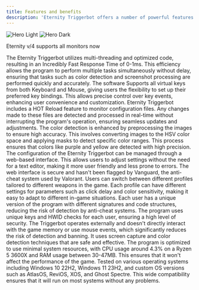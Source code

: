 ```yaml
---
title: Features and benefits
description: 'Eternity Triggerbot offers a number of powerful features designed to enhance your gaming experience while ensuring security and efficiency. Below is a comprehensive list of its main features.'
---
```


<img
  className="block dark:hidden"
  src="/images/hero-light.svg"
  alt="Hero Light"
/>
<img
  className="hidden dark:block"
  src="/images/hero-dark.svg"
  alt="Hero Dark"
/>

<Note>Eternity v/4 supports all monitors now</Note>

<Steps>
  <Step title="Ultra-fast response time" icon="star-shooting">
    The Eternity Triggerbot utilizes multi-threading and optimized code, resulting in an Incredibly Fast Response Time of 0-1ms. This efficiency allows the program to perform multiple tasks simultaneously without delay, ensuring that tasks such as color detection and screenshot processing are performed quickly and accurately.
  </Step>
  <Step title="Flexible hotkeys" icon="keyboard">
    The software Supports all virtual keys from both Keyboard and Mouse, giving users the flexibility to set up their preferred key bindings. This allows precise control over key events, enhancing user convenience and customization.
  </Step>
  <Step title="Real-time configuration monitoring" icon="arrows-rotate">
    Eternity Triggerbot includes a HOT Reload feature to monitor configuration files. Any changes made to these files are detected and processed in real-time without interrupting the program's operation, ensuring seamless updates and adjustments.
  </Step>
  <Step title="Accurate Color Detection" icon="crosshairs">
    The color detection is enhanced by preprocessing the images to ensure high accuracy. This involves converting images to the HSV color space and applying masks to detect specific color ranges. This process ensures that colors like purple and yellow are detected with high precision.
  </Step>
  <Step title="Web-Based User Interface" icon="browsers">
    The configuration of the Eternity Triggerbot can be managed through a web-based interface. This allows users to adjust settings without the need for a text editor, making it more user friendly and less prone to errors. The web interface is secure and hasn't been flagged by Vanguard, the anti-cheat system used by Valorant.
  </Step>
  <Step title="Weapon Profiles" icon="gun">
    Users can switch between different profiles tailored to different weapons in the game. Each profile can have different settings for parameters such as click delay and color sensitivity, making it easy to adapt to different in-game situations.
  </Step>
  <Step title="Security and Privacy" icon="file-shield">
    Each user has a unique version of the program with different signatures and code structures, reducing the risk of detection by anti-cheat systems. The program uses unique keys and HWID checks for each user, ensuring a high level of security.
  </Step>
  <Step title="External Operation" icon="gear-code">
    The Triggerbot operates externally and doesn't directly interact with the game memory or use mouse events, which significantly reduces the risk of detection and banning. It uses screen capture and color detection techniques that are safe and effective.
  </Step>
  <Step title="Low Resource Consumption" icon="microchip">
    The program is optimized to use minimal system resources, with CPU usage around 4.3% on a Ryzen 5 3600X and RAM usage between 30-47MB. This ensures that it won't affect the performance of the game.
  </Step>
  <Step title="Compatibility" icon="compact-disc">
    Tested on various operating systems including Windows 10 22H2, Windows 11 23H2, and custom OS versions such as AtlasOS, ReviOS, XOS, and Ghost Spectre. This wide compatibility ensures that it will run on most systems without any problems.
  </Step>
</Steps>

